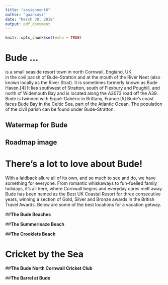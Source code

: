 ```yaml
---
title: "assignment6"
author: "guanxuyi"
date: "March 30, 2018"
output: pdf_document
---
```


```r
knitr::opts_chunk$set(echo = TRUE)
```


# Bude ...

is a small seaside resort town in north Cornwall, England, UK,  
in the civil parish of Bude-Stratton and at the mouth of the River Neet (also known locally as the River Strat). It is sometimes formerly known as Bude Haven.[4] It lies southwest of Stratton, south of Flexbury and Poughill, and north of Widemouth Bay and is located along the A3073 road off the A39. Bude is twinned with Ergué-Gabéric in Brittany, France.[5] Bude's coast faces Bude Bay in the Celtic Sea, part of the Atlantic Ocean. The population of the civil parish can be found under Bude-Stratton.


## Watermap for Bude
\includegraphics[width=400pt,height=350pt]{watermap.png}


## Roadmap image
\includegraphics[width=400pt,height=350pt]{roadmap.png}


# There’s a lot to love about Bude! 

With a laidback allure all of its own, and so much to see and do, we have something for everyone. From romantic whiskaways to fun-fuelled family holidays, it’s all here, where Cornwall begins and everyday cares melt away.  Bude has been named as the Best UK Coastal Resort for three consecutive years, winning a section of Gold, Silver and Bronze awards in the British Travel Awards. Below are some of the best locations for a vacation getway. 

##**The Bude Beaches**
\includegraphics[width=400pt,height=350pt]{BudeBeaches.jpg}


##**The Summerleaze Beach** 
\includegraphics[width=400pt,height=350pt]{SummerleazeBeach.jpg}

##**The Crooklets Beach** 
\includegraphics[width=400pt,height=350pt]{CrookletsBeach.jpg}

# Cricket by the Sea
##**The Bude North Cornwall Cricket Club** 
\includegraphics[width=400pt,height=350pt]{BudeNorthCornwallCricketClub.jpg}

##**The Barrel at Bude** 
\includegraphics[width=400pt,height=350pt]{TheBarrelatBude.jpg}